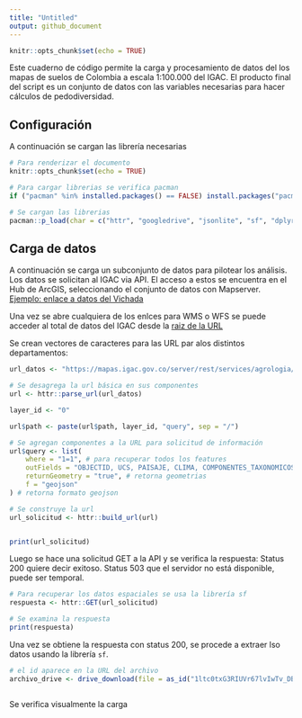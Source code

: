 ```yaml
---
title: "Untitled"
output: github_document
---
```


```r
knitr::opts_chunk$set(echo = TRUE)
```

Este cuaderno de código permite la carga y procesamiento de datos del los mapas de suelos de Colombia a escala 1:100.000 del IGAC. El producto final del script es un conjunto de datos con las variables necesarias para hacer cálculos de pedodiversidad.

## Configuración

A continuación se cargan las librería necesarias

```r

# Para renderizar el documento
knitr::opts_chunk$set(echo = TRUE)

# Para cargar librerias se verifica pacman
if ("pacman" %in% installed.packages() == FALSE) install.packages("pacman")

# Se cargan las librerias
pacman::p_load(char = c("httr", "googledrive", "jsonlite", "sf", "dplyr", "here", "tidyr", "stringr", "purrr", "SoilTaxonomy", "wesanderson"))

```

## Carga de datos

A continuación se carga un subconjunto de datos para pilotear los análisis. Los datos se solicitan al IGAC via API. El acceso a estos se encuentra en el Hub de ArcGIS, seleccionando el conjunto de datos con Mapserver. [Ejemplo: enlace a datos del Vichada](https://hub.arcgis.com/maps/25fd261fde5c4641b6adfae4e1c4a779/about)

Una vez se abre cualquiera de los enlces para WMS o WFS se puede acceder al total de datos del IGAC desde la [raiz de la URL](https://mapas.igac.gov.co/server/rest/services/agrologia)

Se crean vectores de caracteres para las URL par alos distintos departamentos:

```r

url_datos <- "https://mapas.igac.gov.co/server/rest/services/agrologia/mapageneraldesuelosdepartamentodevichada/MapServer"

# Se desagrega la url básica en sus componentes
url <- httr::parse_url(url_datos)

layer_id <- "0"

url$path <- paste(url$path, layer_id, "query", sep = "/")

# Se agregan componentes a la URL para solicitud de información
url$query <- list(
    where = "1=1", # para recuperar todos los features
    outFields = "OBJECTID, UCS, PAISAJE, CLIMA, COMPONENTES_TAXONOMICOS, PERFIL, PORCENTAJE", # para recuperar estos campos
    returnGeometry = "true", # retorna geometrias
    f = "geojson"
) # retorna formato geojson

# Se construye la url
url_solicitud <- httr::build_url(url)


print(url_solicitud)

```

Luego se hace una solicitud GET a la API y se verifica la respuesta: Status 200 quiere decir exitoso. Status 503 que el servidor no está disponible, puede ser temporal. 

```r
# Para recuperar los datos espaciales se usa la librería sf
respuesta <- httr::GET(url_solicitud)

# Se examina la respuesta
print(respuesta)
```

Una vez se obtiene la respuesta con status 200, se procede a extraer lso datos usando la librería `sf`.

```r

# el id aparece en la URL del archivo
archivo_drive <- drive_download(file = as_id("1ltc0txG3RIUVr67lvIwTv_DBO6YVnzP4"), overwrite = TRUE)



```

Se verifica visualmente la carga

